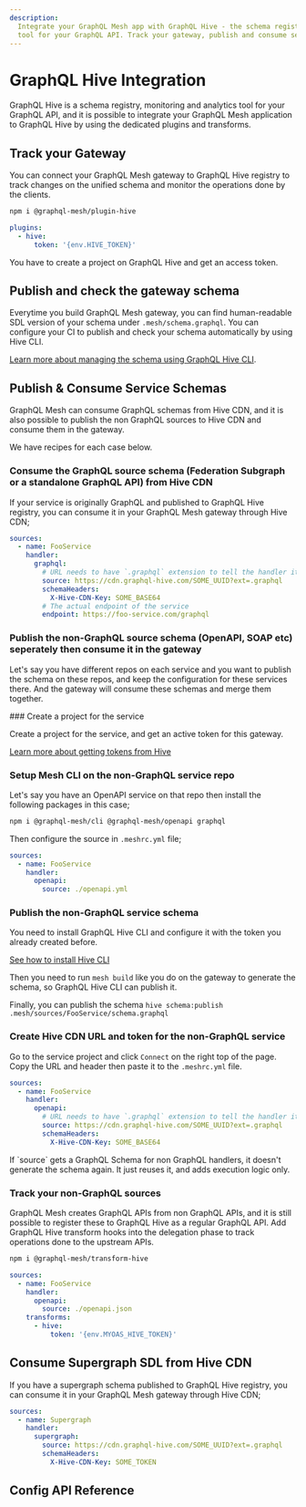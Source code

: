 ```yaml
---
description:
  Integrate your GraphQL Mesh app with GraphQL Hive - the schema registry, monitoring and analytics
  tool for your GraphQL API. Track your gateway, publish and consume service schemas.
---
```



# GraphQL Hive Integration

GraphQL Hive is a schema registry, monitoring and analytics tool for your GraphQL API, and it is
possible to integrate your GraphQL Mesh application to GraphQL Hive by using the dedicated plugins
and transforms.

## Track your Gateway

You can connect your GraphQL Mesh gateway to GraphQL Hive registry to track changes on the unified
schema and monitor the operations done by the clients.

```sh npm2yarn
npm i @graphql-mesh/plugin-hive
```

```yaml filename=".meshrc.yaml"
plugins:
  - hive:
      token: '{env.HIVE_TOKEN}'
```

<Callout>You have to create a project on GraphQL Hive and get an access token.</Callout>

## Publish and check the gateway schema

Everytime you build GraphQL Mesh gateway, you can find human-readable SDL version of your schema
under `.mesh/schema.graphql`. You can configure your CI to publish and check your schema
automatically by using Hive CLI.

[Learn more about managing the schema using GraphQL Hive CLI](https://docs.graphql-hive.com/features/publish-schema#using-hive-cli).

## Publish & Consume Service Schemas

GraphQL Mesh can consume GraphQL schemas from Hive CDN, and it is also possible to publish the non
GraphQL sources to Hive CDN and consume them in the gateway.

We have recipes for each case below.

### Consume the GraphQL source schema (Federation Subgraph or a standalone GraphQL API) from Hive CDN

If your service is originally GraphQL and published to GraphQL Hive registry, you can consume it in
your GraphQL Mesh gateway through Hive CDN;

```yaml filename=".meshrc.yaml"
sources:
  - name: FooService
    handler:
      graphql:
        # URL needs to have `.graphql` extension to tell the handler it is a GraphQL Schema
        source: https://cdn.graphql-hive.com/SOME_UUID?ext=.graphql
        schemaHeaders:
          X-Hive-CDN-Key: SOME_BASE64
        # The actual endpoint of the service
        endpoint: https://foo-service.com/graphql
```

### Publish the non-GraphQL source schema (OpenAPI, SOAP etc) seperately then consume it in the gateway

Let's say you have different repos on each service and you want to publish the schema on these
repos, and keep the configuration for these services there. And the gateway will consume these
schemas and merge them together.

<Steps>
### Create a project for the service

Create a project for the service, and get an active token for this gateway.

[Learn more about getting tokens from Hive](https://docs.graphql-hive.com/features/tokens)

### Setup Mesh CLI on the non-GraphQL service repo

Let's say you have an OpenAPI service on that repo then install the following packages in this case;

```sh npm2yarn
npm i @graphql-mesh/cli @graphql-mesh/openapi graphql
```

Then configure the source in `.meshrc.yml` file;

```yaml filename=".meshrc.yml"
sources:
  - name: FooService
    handler:
      openapi:
        source: ./openapi.yml
```

### Publish the non-GraphQL service schema

You need to install GraphQL Hive CLI and configure it with the token you already created before.

[See how to install Hive CLI](https://docs.graphql-hive.com/features/publish-schema#using-hive-cli)

Then you need to run `mesh build` like you do on the gateway to generate the schema, so GraphQL Hive
CLI can publish it.

Finally, you can publish the schema `hive schema:publish .mesh/sources/FooService/schema.graphql`

### Create Hive CDN URL and token for the non-GraphQL service

Go to the service project and click `Connect` on the right top of the page. Copy the URL and header
then paste it to the `.meshrc.yml` file.

```yaml filename=".meshrc.yml"
sources:
  - name: FooService
    handler:
      openapi:
        # URL needs to have `.graphql` extension to tell the handler it is a GraphQL Schema
        source: https://cdn.graphql-hive.com/SOME_UUID?ext=.graphql
        schemaHeaders:
          X-Hive-CDN-Key: SOME_BASE64
```

</Steps>

<Callout>
  If `source` gets a GraphQL Schema for non GraphQL handlers, it doesn't generate the schema again.
  It just reuses it, and adds execution logic only.
</Callout>

### Track your non-GraphQL sources

GraphQL Mesh creates GraphQL APIs from non GraphQL APIs, and it is still possible to register these
to GraphQL Hive as a regular GraphQL API. Add GraphQL Hive transform hooks into the delegation phase
to track operations done to the upstream APIs.

```sh npm2yarn
npm i @graphql-mesh/transform-hive
```

```yaml filename=".meshrc.yaml"
sources:
  - name: FooService
    handler:
      openapi:
        source: ./openapi.json
    transforms:
      - hive:
          token: '{env.MYOAS_HIVE_TOKEN}'
```

## Consume Supergraph SDL from Hive CDN

If you have a supergraph schema published to GraphQL Hive registry, you can consume it in your
GraphQL Mesh gateway through Hive CDN;

```yaml filename=".meshrc.yaml"
sources:
  - name: Supergraph
    handler:
      supergraph:
        source: https://cdn.graphql-hive.com/SOME_UUID?ext=.graphql
        schemaHeaders:
          X-Hive-CDN-Key: SOME_TOKEN
```

## Config API Reference


<API />
